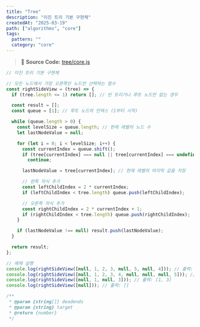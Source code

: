 ```yaml
---
title: "Tree"
description: "이진 트리 기본 구현체"
createdAt: "2025-03-19"
path: ["algorithms", "core"]
tags:
  pattern: ""
  category: "core"
---
```


> 📌 **Source Code:** [tree/core.js](https://github.com/0teklee/pattern-recognition/tree/main/site/content/algorithms/tree/core.js)

```js
// 이진 트리 기본 구현체

// 모든 노드에서 가장 오른쪽인 노드만 선택하는 함수
const rightSideView = (tree) => {
  if (tree.length <= 1) return []; // 빈 트리거나 루트 노드만 없는 경우

  const result = [];
  const queue = [1]; // 루트 노드의 인덱스 (1부터 시작)

  while (queue.length > 0) {
    const levelSize = queue.length; // 현재 레벨의 노드 수
    let lastNodeValue = null;

    for (let i = 0; i < levelSize; i++) {
      const currentIndex = queue.shift();
      if (tree[currentIndex] === null || tree[currentIndex] === undefined)
        continue;

      lastNodeValue = tree[currentIndex]; // 현재 레벨의 마지막 값을 저장

      // 왼쪽 자식 추가
      const leftChildIndex = 2 * currentIndex;
      if (leftChildIndex < tree.length) queue.push(leftChildIndex);

      // 오른쪽 자식 추가
      const rightChildIndex = 2 * currentIndex + 1;
      if (rightChildIndex < tree.length) queue.push(rightChildIndex);
    }

    if (lastNodeValue !== null) result.push(lastNodeValue);
  }

  return result;
};

// 예제 실행
console.log(rightSideView([null, 1, 2, 3, null, 5, null, 4])); // 출력: [1, 3, 4]
console.log(rightSideView([null, 1, 2, 3, 4, null, null, null, 5])); // 출력: [1, 3, 4, 5]
console.log(rightSideView([null, 1, null, 3])); // 출력: [1, 3]
console.log(rightSideView([null])); // 출력: []

/**
 * @param {string[]} deadends
 * @param {string} target
 * @return {number}
 */
```
